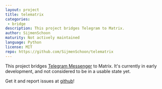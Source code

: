 ```yaml
---
layout: project
title: telematrix
categories: 
 - bridge
description: This project bridges Telegram to Matrix.
author: SijmenSchoon
maturity: Not actively maintained
language: Python
license: MIT
repo: https://github.com/SijmenSchoon/telematrix
---
```


This project bridges [Telegram Messenger](https://telegram.org/) to Matrix. It's currently in early development, and not considered to be in a usable state yet.

Get it and report issues at [github](https://github.com/SijmenSchoon/telematrix)!
